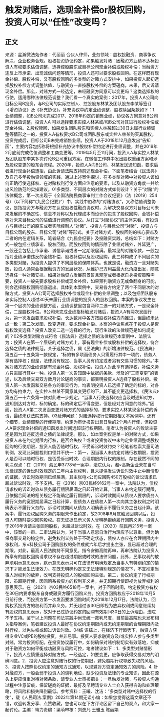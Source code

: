 # 触发对赌后，选现金补偿or股权回购，投资人可以“任性”改变吗？
## 正文
来源：星瀚微法苑作者：代丽丽 合伙人律师，业务领域：股权投融资、商事争议解决、企业税务合规。股权投资协议约定，如果触发对赌：因融资方业绩不达标投资人有权要求估值调整，选择控股股东或目标公司现金补偿或股权补偿；当融资方违反上市承诺、出现诚信问题等情形，投资人还可以要求股权回购。在这样既有现金补偿、股权补偿，又有股权回购的多类型的对赌方式安排中，如果投资人起初选择股权补偿方式调整估值，与融资方一直按股权补偿的方案磋商，未果，后又诉请现金补偿。那么，对赌方式一经选定，未经融资方同意可以变更吗？这类选择权的行使，适用哪种法律规范调整？我们看一个真实的案例：2017年，投资人A公司向目标公司B投资，与B公司的实际控制人、控股股东林某及团队股东李某等签订《增资协议》及《补充协议》。补充协议中约定业绩调整、股权赎回条款如下：1.业绩调整，如B公司未完成2017、2018年约定的销售业绩，协议各方同意对B公司进行估值调整，投资人A 可以选择要求实控人林某或/和B公司对其进行股权补偿或现金补偿。2.股权赎回，如果发生团队股东和实控人林某超过30日未履行业绩调整等情形之一的，投资人A有权要求B公司或团队股东或实控人林某购买其股权。投资完成后，目标公司B未完成销售业绩。投资人A于2018年12月底发出“告知函”，主要内容包括称将根据补充协议中股权补偿约定进行业绩调整，并在2019年2月底前完成估值调整和工商变更等。2019年5月至11月间，投资人A与实控人林某及团队股东李某多次讨论B公司重组方案，在微信工作群中发出股权重组方案和涉及股权变更的股东会流程。2020年，投资人A向B公司、林某发送通知函，要求后者进行现金补偿遭拒，由此诉请法院支持前述现金补偿。下面笔者结合《民法典》及自己多年投融资领域的实践，通过上述案例探讨，在多类型对赌中对投资人该如何正确行使选择权、在对赌权利行使方面应注意的要素，以及从融资方角度一并给出风险防范的实操建议。01多类型、不同层次的对赌方式如何设计？关于“对赌”的法律概念，第一次出现于《全国法院民商事审判工作会议纪要》（法〔2019〕254号）（以下简称“《九民会纪要》”）中，实践中俗称的“对赌协议”，又称估值调整协议，是指投资方与融资方在达成股权性融资协议时，为解决交易双方对目标公司未来发展的不确定性、信息不对称以及代理成本而设计的包含了股权回购、金钱补偿等对未来目标公司的估值进行调整的协议。从订立“对赌协议”的主体来看，有投资方与目标公司的股东或者实际控制人“对赌”、投资方与目标公司“对赌”、投资方与目标公司的股东、目标公司“对赌”等形式。关于对赌方式、股权回购的核心要点及二者的内在逻辑关系，笔者结合《九民会纪要》及投融资实践，总结如下：对赌方式一般包括业绩承诺、股权回购。而股权回购的情形除了业绩对赌外，外延更广，一般还会包括上市承诺、诚信承诺或者一定期限届满。最常见的对赌条款，一般包括对业绩承诺违反的金钱补偿、股权补偿以及股权回购，此三种构成了不同层次的多类型对赌，为投资人提供了不同层级的保障体系。也就是说，融资方一旦对赌失败，投资人通常会根据融资方的发展状况，从维护己方利益最大化角度出发，随意选择任一种对赌安排。如果对融资方发展前景暂且观望或者根据自身投资策略需要，投资人一般先要求股权补偿或现金补偿，如果预判融资方无咸鱼翻身的可能，则会选择股权回购彻底退出。具体到本案例中，交易各方约定了两个不同层次的对赌方式，投资人A公司可选择股权补偿或现金补偿的业绩调整；以及包括团队股东和实际控制人超过30天未履行业绩调整的投资人的股权回购。本案的争议发生在第一个层次的业绩调整方面，业绩调整里包含两种二选一的对赌方式，一是现金补偿，二是股权补偿。B公司未完成业绩指标触发对赌后，投资人A有两次发函行为，第一次发函要求股权补偿，长达数月中各方按股权补偿方向推进，但最终未达成一致；第二次发函，改变选择，要求现金补偿。本案的争议焦点在于投资人是否有权改变选择？投资人改变二选一选择的行为，现行生效的法律规范是如何规定的？02多类型对赌方式符合《民法典》选择之债的法律规范本案例中，法院认为：投资人在第一个层级的对赌方式上，享有现金补偿或股权补偿的选择权，符合选择之债的法律规范。关于选择之债，属《民法典》的新增法律规范。《民法典》第五百一十五条第一款规定，“标的有多项而债务人只需履行其中一项的，债务人享有选择权；但是，法律另有规定、当事人另有约定或者另有交易习惯的除外。”本案对赌方式的业绩调整有现金补偿、股权补偿，投资人对此享有选择权，补偿义务方只需履行其中一种。投资人第一次告知函中依据的条款、涉及的“工商变更”的表述，以及后续交易双方数月讨论磋商的事实，都表明投资人A选择了股权补偿。投资人第一次发函和交易各方的事实行为，均表明投资人已选择了确定的标的，对各方均有拘束力，在实控人林某不同意其变更标的下，其不能变更选择权。《民法典》第五百一十六条第一款对此进一步规定，“当事人行使选择权应当及时通知对方，通知到达对方时，标的确定。标的确定后不得变更，但是经对方同意的除外。”因而，投资人A第二次发函变更对赌方式的选择标的，要求实控人林某现金补偿的诉请，最终未获法院支持。03延伸问题：对赌选择权行使期限相关本案例中，还有个细节，业绩调整的行使期限，约定为审计报告出具日后的2个月内行使，但投资人A要求现金补偿的通知函发出时间远超该行权期限。笔者认为投资人的败诉主要还是因为其违反选择之债的法律规定。那么，如本案例仅是单一的对赌方式，如果投资人未在约定期限内行权，是否会失权？或者投资协议中未约定业绩调整或股权回购的行使期限，投资人能否随时行权，不受诉讼时效约束？经笔者检索大量司法判例，发现此问题裁判口径并不统一：第一，因当事人未约定对赌行权期限，投资人是否可以随时行权、是否受诉讼时效、合理期限内行权的限制，存在截然不同的判决观点：在（2019）湘民申3778号一案中，法院认为，湘×高新企业未在当时法律规定的诉讼时效规定的二年内主张权利，且未提供发生诉讼时效中止中断情形的证据，诉讼时效期间已经届满，其主张电×公司应回购450万股权的诉讼请求已超过诉讼时效，不予支持。在（2016）京03民终9162号一案中，法院认为，债权请求权的诉讼时效从债务履行期限届满之日起开始计算。当事人未约定履行期限，且依据合同法的相关规定不能确定履行期限的，诉讼时效期间从债权人要求债务人履行义务的宽限期届满之日起计算，但债务人在债权人第一次向其主张权利之时明确表示不履行义务的，诉讼时效期间从债务人明确表示不履行义务之日起计算。该案中，履行股权回购义务的期限未作出约定，故2008年6月底触发回购以后，投资人可随时要求回购股权。在无证据显示义务人曾明确拒绝履行回购义务，投资人于2016年诉请主张回购股权，未超过诉讼时效。在（2020）皖民再215号一案中，该案的一审、二审法院认为，对于当事人意思自治行为理应予以尊重，但为确保商事交易的稳定性，避免权利义务处于不确定状态，债权人亦应在合理期限内主张权利，东×科技公司于回购股权的条件成就六年后才提出主张，显已超过合理的期限。对此，最高人民法院持不同意见，指令安徽高院再审，再审法院认为投资人所享有的股权回购请求权不存在超过期限或时效的法律问题，此外，民事权利的放弃须明示意思表示，默示意思表示只可在法律有明确规定及当事人有特别约定的情况下才能发生法律效力。在既无明确约定又无法律特别规定的情况下，不宜推定当事人对权利的放弃，改判支持投资人的股权回购主张。第二，协议约定了行权期限，虽超期行使，因回购系投资方的权利非义务，并无超期行使即视为放弃权利的意思表示。在（2021）京03民终6518号一案中，对于回购时间，约定投资方有权在30日内要求股东自身或融资方履行回购义务。投资方回购权应于2018年10月5日前行使，而投资方第一次发函要求回购时间为2018年12月17日。法院认为，回购权系投资方的权利而并非义务，并无超过该30日即视为放弃权利或同意继续持有股权的意思表示，故对于已过协议约定的回购有效期间30日的上诉理由，法院不予支持。鉴于以上问题在司法实践中尚无统一裁判尺度，目前最高院也未发布相关指导案例，笔者建议投资人最好在协议约定期限内或无约定期限的合理期限内及时行权，以免失权或超过诉讼时效。04结 语综上，在经济下行趋势下，融资方获得专业VC或PE的股权投资，并非易事。投资人要求融资方及/或实控人参与多类型对赌，常为投资标配。在投资协议履行中，如何确保对赌机制切实有效落地，抑或对于融资方如何平衡成功融资与风险可控，笔者建议如下：1．多类型对赌情形下，投资人应慎重选择对赌方式，一经选定，如要变更，应争取获得交易对方的明确同意。2．投资人应注意对赌行权的行使期限，避免超期行权导致失权的风险。3．投资人按照协议约定的通知方式通知，以规避对方否定通知效力的风险。4. 针对融资方，一般会弱于投资人的谈判地位，缺少投资及法律的专业知识，因此在源头上更应慎重对待对赌条款，请专业人士审核把关；一旦触发对赌，与投资人沟通过程中注意留痕，保留磋商的证据，最好及早聘请专业人士介入获得咨询和处理策略，将风险和损失降到最低。参考资料：王曦、沈洁：“多类型对赌中选择权的行使”，载《人民司法.案例》2022年第14期无讼小编：如果您觉得这篇文章还不错，欢迎转发分享、点赞收藏，您也可以在下方评论区留下自己的观点，和大家一起讨论。主编：靖力责编：梁萌审核：刘逸凡 王雅玉 陈丽娟